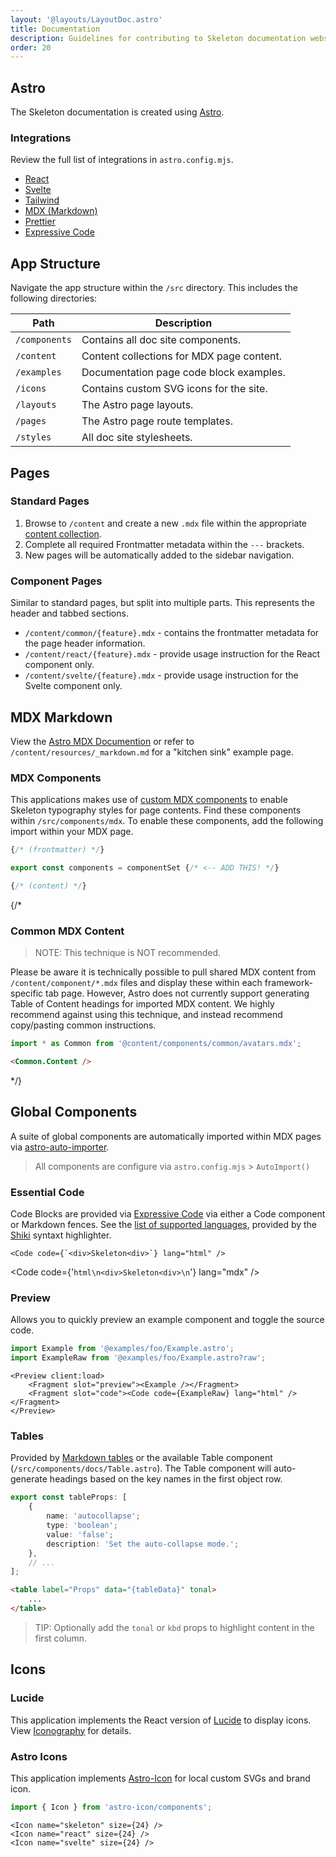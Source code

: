 ```yaml
---
layout: '@layouts/LayoutDoc.astro'
title: Documentation
description: Guidelines for contributing to Skeleton documentation website.
order: 20
---
```



## Astro

The Skeleton documentation is created using [Astro](https://astro.build/).

### Integrations

Review the full list of integrations in `astro.config.mjs`.

-   [React](https://docs.astro.build/en/guides/integrations-guide/react/)
-   [Svelte](https://docs.astro.build/en/guides/integrations-guide/svelte/)
-   [Tailwind](https://docs.astro.build/en/guides/integrations-guide/tailwind/)
-   [MDX (Markdown)](https://docs.astro.build/en/guides/markdown-content/)
-   [Prettier](https://docs.astro.build/en/editor-setup/#prettier)
-   [Expressive Code](https://expressive-code.com/)

## App Structure

Navigate the app structure within the `/src` directory. This includes the following directories:

| Path          | Description                               |
| ------------- | ----------------------------------------- |
| `/components` | Contains all doc site components.         |
| `/content`    | Content collections for MDX page content. |
| `/examples`   | Documentation page code block examples.   |
| `/icons`      | Contains custom SVG icons for the site.   |
| `/layouts`    | The Astro page layouts.                   |
| `/pages`      | The Astro page route templates.           |
| `/styles`     | All doc site stylesheets.                 |

## Pages

### Standard Pages

1. Browse to `/content` and create a new `.mdx` file within the appropriate [content collection](https://docs.astro.build/en/guides/content-collections/).
2. Complete all required Frontmatter metadata within the `---` brackets.
3. New pages will be automatically added to the sidebar navigation.

### Component Pages

Similar to standard pages, but split into multiple parts. This represents the header and tabbed sections.

-   `/content/common/{feature}.mdx` - contains the frontmatter metadata for the page header information.
-   `/content/react/{feature}.mdx` - provide usage instruction for the React component only.
-   `/content/svelte/{feature}.mdx` - provide usage instruction for the Svelte component only.

## MDX Markdown

View the [Astro MDX Documention](https://docs.astro.build/en/guides/markdown-content/) or refer to `/content/resources/_markdown.md` for a "kitchen sink" example page.

### MDX Components

This applications makes use of [custom MDX components](https://mdxjs.com/table-of-components/) to enable Skeleton typography styles for page contents. Find these components within `/src/components/mdx`. To enable these components, add the following import within your MDX page.

```ts
{/* (frontmatter) */}

export const components = componentSet {/* <-- ADD THIS! */}

{/* (content) */}
```

{/\*

### Common MDX Content

> NOTE: This technique is NOT recommended.

Please be aware it is technically possible to pull shared MDX content from `/content/component/*.mdx` files and display these within each framework-specific tab page. However, Astro does not currently support generating Table of Content headings for imported MDX content. We highly recommend against using this technique, and instead recommend copy/pasting common instructions.

```ts
import * as Common from '@content/components/common/avatars.mdx';
```

```html
<Common.Content />
```

\*/}

## Global Components

A suite of global components are automatically imported within MDX pages via [astro-auto-importer](https://github.com/delucis/astro-auto-import/tree/main/packages/astro-auto-import).

> All components are configure via `astro.config.mjs` > `AutoImport()`

### Essential Code

Code Blocks are provided via [Expressive Code](https://expressive-code.com/) via either a Code component or Markdown fences. See the [list of supported languages](https://github.com/shikijs/textmate-grammars-themes/blob/main/packages/tm-grammars/README.md), provided by the [Shiki](https://shiki.matsu.io/) syntaxt highlighter.

```tsx
<Code code={`<div>Skeleton<div>`} lang="html" />
```

<Code code={'```html\n<div>Skeleton<div>\n```'} lang="mdx" />

### Preview

Allows you to quickly preview an example component and toggle the source code.

```ts
import Example from '@examples/foo/Example.astro';
import ExampleRaw from '@examples/foo/Example.astro?raw';
```

```astro
<Preview client:load>
	<Fragment slot="preview"><Example /></Fragment>
	<Fragment slot="code"><Code code={ExampleRaw} lang="html" /></Fragment>
</Preview>
```

### Tables

Provided by [Markdown tables](https://www.tablesgenerator.com/markdown_tables) or the available Table component (`/src/components/docs/Table.astro`). The Table component will auto-generate headings based on the key names in the first object row.

```ts
export const tableProps: [
	{
		name: 'autocollapse';
		type: 'boolean';
		value: 'false';
		description: 'Set the auto-collapse mode.';
	},
	// ...
];
```

```html
<table label="Props" data="{tableData}" tonal>
	...
</table>
```

> TIP: Optionally add the `tonal` or `kbd` props to highlight content in the first column.

## Icons

### Lucide

This application implements the React version of [Lucide](https://lucide.dev/) to display icons. View <a href="/docs/design/iconography" class="anchor">Iconography</a> for details.

### Astro Icons

This application implements [Astro-Icon](https://www.astroicon.dev/) for local custom SVGs and brand icon.

```ts
import { Icon } from 'astro-icon/components';
```

```tsx
<Icon name="skeleton" size={24} />
<Icon name="react" size={24} />
<Icon name="svelte" size={24} />
```
